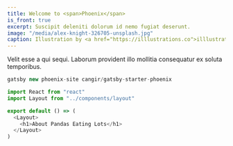 ```yaml
---
title: Welcome to <span>Phoenix</span>
is_front: true
excerpt: Suscipit deleniti dolorum id nemo fugiat deserunt.
image: "/media/alex-knight-326705-unsplash.jpg"
caption: Illustration by <a href="https://illlustrations.co">illlustrations.co!</a>
---
```


Velit esse a qui sequi. Laborum provident illo mollitia consequatur ex soluta temporibus.

```js
gatsby new phoenix-site cangir/gatsby-starter-phoenix
```

```js
import React from "react"
import Layout from "../components/layout"

export default () => (
  <Layout>
    <h1>About Pandas Eating Lots</h1>
  </Layout>
)
```
